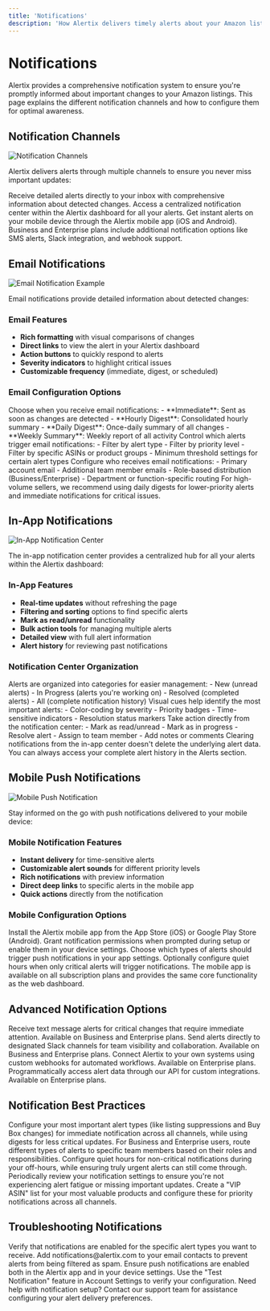 ```yaml
---
title: 'Notifications'
description: 'How Alertix delivers timely alerts about your Amazon listings'
---
```


# Notifications

Alertix provides a comprehensive notification system to ensure you're promptly informed about important changes to your Amazon listings. This page explains the different notification channels and how to configure them for optimal awareness.

## Notification Channels

<Frame>
  <img src="/images/notification-channels.png" alt="Notification Channels" />
</Frame>

Alertix delivers alerts through multiple channels to ensure you never miss important updates:

<CardGroup cols={3}>
  <Card title="Email Notifications" icon="envelope">
    Receive detailed alerts directly to your inbox with comprehensive information about detected changes.
  </Card>
  <Card title="In-App Notifications" icon="bell">
    Access a centralized notification center within the Alertix dashboard for all your alerts.
  </Card>
  <Card title="Mobile Push Notifications" icon="mobile">
    Get instant alerts on your mobile device through the Alertix mobile app (iOS and Android).
  </Card>
</CardGroup>

<Info>
  Business and Enterprise plans include additional notification options like SMS alerts, Slack integration, and webhook support.
</Info>

## Email Notifications

<Frame>
  <img src="/images/email-notification.png" alt="Email Notification Example" />
</Frame>

Email notifications provide detailed information about detected changes:

### Email Features

- **Rich formatting** with visual comparisons of changes
- **Direct links** to view the alert in your Alertix dashboard
- **Action buttons** to quickly respond to alerts
- **Severity indicators** to highlight critical issues
- **Customizable frequency** (immediate, digest, or scheduled)

### Email Configuration Options

<Tabs>
  <Tab title="Delivery Frequency">
    Choose when you receive email notifications:
    - **Immediate**: Sent as soon as changes are detected
    - **Hourly Digest**: Consolidated hourly summary
    - **Daily Digest**: Once-daily summary of all changes
    - **Weekly Summary**: Weekly report of all activity
  </Tab>
  
  <Tab title="Content Filtering">
    Control which alerts trigger email notifications:
    - Filter by alert type
    - Filter by priority level
    - Filter by specific ASINs or product groups
    - Minimum threshold settings for certain alert types
  </Tab>
  
  <Tab title="Recipient Management">
    Configure who receives email notifications:
    - Primary account email
    - Additional team member emails
    - Role-based distribution (Business/Enterprise)
    - Department or function-specific routing
  </Tab>
</Tabs>

<Tip>
  For high-volume sellers, we recommend using daily digests for lower-priority alerts and immediate notifications for critical issues.
</Tip>

## In-App Notifications

<Frame>
  <img src="/images/in-app-notifications.png" alt="In-App Notification Center" />
</Frame>

The in-app notification center provides a centralized hub for all your alerts within the Alertix dashboard:

### In-App Features

- **Real-time updates** without refreshing the page
- **Filtering and sorting** options to find specific alerts
- **Mark as read/unread** functionality
- **Bulk action tools** for managing multiple alerts
- **Detailed view** with full alert information
- **Alert history** for reviewing past notifications

### Notification Center Organization

<AccordionGroup>
  <Accordion title="Notification Categories">
    Alerts are organized into categories for easier management:
    - New (unread alerts)
    - In Progress (alerts you're working on)
    - Resolved (completed alerts)
    - All (complete notification history)
  </Accordion>
  
  <Accordion title="Priority Indicators">
    Visual cues help identify the most important alerts:
    - Color-coding by severity
    - Priority badges
    - Time-sensitive indicators
    - Resolution status markers
  </Accordion>
  
  <Accordion title="Quick Actions">
    Take action directly from the notification center:
    - Mark as read/unread
    - Mark as in progress
    - Resolve alert
    - Assign to team member
    - Add notes or comments
  </Accordion>
</AccordionGroup>

<Warning>
  Clearing notifications from the in-app center doesn't delete the underlying alert data. You can always access your complete alert history in the Alerts section.
</Warning>

## Mobile Push Notifications

<Frame>
  <img src="/images/mobile-push-notification.png" alt="Mobile Push Notification" />
</Frame>

Stay informed on the go with push notifications delivered to your mobile device:

### Mobile Notification Features

- **Instant delivery** for time-sensitive alerts
- **Customizable alert sounds** for different priority levels
- **Rich notifications** with preview information
- **Direct deep links** to specific alerts in the mobile app
- **Quick actions** directly from the notification

### Mobile Configuration Options

<Steps>
  <Step title="Download the App">
    Install the Alertix mobile app from the App Store (iOS) or Google Play Store (Android).
  </Step>
  <Step title="Enable Push Notifications">
    Grant notification permissions when prompted during setup or enable them in your device settings.
  </Step>
  <Step title="Configure Alert Types">
    Choose which types of alerts should trigger push notifications in your app settings.
  </Step>
  <Step title="Set Quiet Hours">
    Optionally configure quiet hours when only critical alerts will trigger notifications.
  </Step>
</Steps>

<Info>
  The mobile app is available on all subscription plans and provides the same core functionality as the web dashboard.
</Info>

## Advanced Notification Options

<CardGroup cols={2}>
  <Card title="SMS Alerts" icon="comment-sms">
    Receive text message alerts for critical changes that require immediate attention. Available on Business and Enterprise plans.
  </Card>
  
  <Card title="Slack Integration" icon="slack">
    Send alerts directly to designated Slack channels for team visibility and collaboration. Available on Business and Enterprise plans.
  </Card>
  
  <Card title="Webhook Support" icon="code">
    Connect Alertix to your own systems using custom webhooks for automated workflows. Available on Enterprise plans.
  </Card>
  
  <Card title="API Access" icon="plug">
    Programmatically access alert data through our API for custom integrations. Available on Enterprise plans.
  </Card>
</CardGroup>

## Notification Best Practices

<AccordionGroup>
  <Accordion title="Prioritize Critical Alerts">
    Configure your most important alert types (like listing suppressions and Buy Box changes) for immediate notification across all channels, while using digests for less critical updates.
  </Accordion>
  
  <Accordion title="Assign Team Responsibilities">
    For Business and Enterprise users, route different types of alerts to specific team members based on their roles and responsibilities.
  </Accordion>
  
  <Accordion title="Use Quiet Hours Strategically">
    Configure quiet hours for non-critical notifications during your off-hours, while ensuring truly urgent alerts can still come through.
  </Accordion>
  
  <Accordion title="Regular Notification Audit">
    Periodically review your notification settings to ensure you're not experiencing alert fatigue or missing important updates.
  </Accordion>
</AccordionGroup>

<Tip>
  Create a "VIP ASIN" list for your most valuable products and configure these for priority notifications across all channels.
</Tip>

## Troubleshooting Notifications

<Steps>
  <Step title="Check Notification Settings">
    Verify that notifications are enabled for the specific alert types you want to receive.
  </Step>
  <Step title="Confirm Email Delivery">
    Add notifications@alertix.com to your email contacts to prevent alerts from being filtered as spam.
  </Step>
  <Step title="Verify Mobile Settings">
    Ensure push notifications are enabled both in the Alertix app and in your device settings.
  </Step>
  <Step title="Test Notification System">
    Use the "Test Notification" feature in Account Settings to verify your configuration.
  </Step>
</Steps>

<Info>
  Need help with notification setup? Contact our support team for assistance configuring your alert delivery preferences.
</Info>
